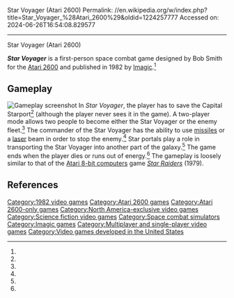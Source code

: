 Star Voyager (Atari 2600)
Permalink: //en.wikipedia.org/w/index.php?title=Star_Voyager_%28Atari_2600%29&oldid=1224257777
Accessed on: 2024-06-26T16:54:08.829577



------
Star Voyager (Atari 2600)
{{About|the Atari 2600 game from Imagic|the NES game from ASCII Entertainment|Star Voyager}}
{{Infobox video game
| title = Star Voyager
| image = StarVoyagerAtari2600BoxArt.jpg
| caption = 
| platforms = [[Atari 2600]]
| developer = [[Imagic]]<ref name="gamefaqs"/>
| publisher = Imagic<ref name="gamefaqs"/>
| designer = Bob Smith<ref name="giantlist">{{cite web|title=The Giant List of Classic Game Programmers|url=https://dadgum.com/giantlist/|last1=Hague|first1=James}}</ref>
| released = {{vgrelease|NA|1982<ref name="gamefaqs">{{cite web | url = http://www.gamefaqs.com/atari2600/585151-star-voyager/data | title = Release information | publisher = [[GameFAQs]] | date = | accessdate = 2010-07-13}}</ref>}}
| genre = [[Space combat simulator]]
| modes = [[Single-player video game|Single-player]], [[Multiplayer video game|multiplayer]]
}}

'''''Star Voyager''''' is a first-person space combat game designed by Bob Smith for the [[Atari 2600]] and published in 1982 by [[Imagic]].<ref name="giantlist"/>

==Gameplay==
[[Image:Star_Voyager_Screenshot.png|thumb|left|Gameplay screenshot]]
In ''Star Voyager'', the player has to save the Capital Starport<ref name=db/> (although the player never sees it in the game). A two-player mode allows two people to become either the Star Voyager or the enemy fleet.<ref name=db/> The commander of the Star Voyager has the ability to use [[missiles]] or a [[laser]] beam in order to stop the enemy.<ref name=db/> Star portals play a role in transporting the Star Voyager into another part of the galaxy.<ref name=db/> The game ends when the player dies or runs out of energy.<ref name=db/> The gameplay is loosely similar to that of the [[Atari 8-bit computers]] game ''[[Star Raiders]]'' (1979).

==References==
{{reflist|refs=
<ref name="db">{{cite web |title=Star Voyager Manual |url=https://www.gamesdatabase.org/Media/SYSTEM/Atari_2600//Manual/formated/Star_Voyager_-_1982_-_Imagic.pdf |website=Games Database |publisher=Imagic |date=1982}}</ref>
}}

[[Category:1982 video games]]
[[Category:Atari 2600 games]]
[[Category:Atari 2600-only games]]
[[Category:North America-exclusive video games]]
[[Category:Science fiction video games]]
[[Category:Space combat simulators]]
[[Category:Imagic games]]
[[Category:Multiplayer and single-player video games]]
[[Category:Video games developed in the United States]]

{{action-videogame-stub}}
{{Atari-console-stub}}